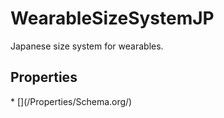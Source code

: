 # WearableSizeSystemJP

Japanese size system for wearables.

## Properties

<Grid>
* [](/Properties/Schema.org/)

</Grid>

